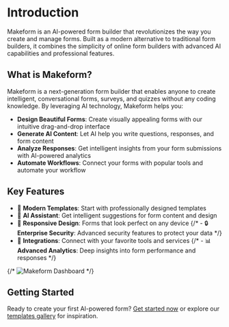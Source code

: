 # Introduction

Makeform is an AI-powered form builder that revolutionizes the way you create and manage forms. Built as a modern alternative to traditional form builders, it combines the simplicity of online form builders with advanced AI capabilities and professional features.

## What is Makeform?

Makeform is a next-generation form builder that enables anyone to create intelligent, conversational forms, surveys, and quizzes without any coding knowledge. By leveraging AI technology, Makeform helps you:

- **Design Beautiful Forms**: Create visually appealing forms with our intuitive drag-and-drop interface
- **Generate AI Content**: Let AI help you write questions, responses, and form content
- **Analyze Responses**: Get intelligent insights from your form submissions with AI-powered analytics
- **Automate Workflows**: Connect your forms with popular tools and automate your workflow

## Key Features

- 🎨 **Modern Templates**: Start with professionally designed templates
- 🤖 **AI Assistant**: Get intelligent suggestions for form content and design
- 📱 **Responsive Design**: Forms that look perfect on any device
  {/* - 🔒 **Enterprise Security**: Advanced security features to protect your data */}
- 🔄 **Integrations**: Connect with your favorite tools and services
  {/* - 📊 **Advanced Analytics**: Deep insights into form performance and responses */}

{/* ![Makeform Dashboard](/images/makeform-dashboard.png) */}

## Getting Started

Ready to create your first AI-powered form? [Get started now](./get-start) or explore our [templates gallery](https://makeform.ai/templates) for inspiration.
